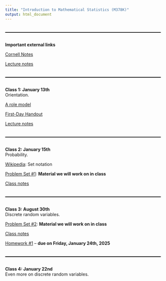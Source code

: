 ```yaml
---
title: "Introduction to Mathematical Statistics (M378K)"
output: html_document
---
```


<style>
  hr {
      position: relative; 
            top: 20px; 
            border: none; 
            height: 2px; 
            background: black; 
            margin-bottom: 50px; 
  }
</style>

---

**Important external links**

[Cornell Notes](http://lsc.cornell.edu/how-to-study/taking-notes/cornell-note-taking-system/)

[Lecture notes](https://web.ma.utexas.edu/users/gordanz/lecture_notes_page.html)

---

**Class 1: January 13th**<br>
Orientation. <br>

[A role model](pics/bilbo.jpeg)

[First-Day Handout](syllabus/syllabus-54555.pdf)

[Lecture notes](https://web.ma.utexas.edu/users/gordanz/lecture_notes_page.html)

---

**Class 2: January 15th**<br>
Probability.<br> 

[Wikipedia](https://en.wikibooks.org/wiki/Set_Theory/Sets): Set notation

[Problem Set #1](problem-sets/m378k-ps1-omega-probs.pdf):  **Material we will work on in class**

[Class notes](notes/m378k-jan-15-2025.pdf)

---

**Class 3: August 30th**<br>
Discrete random variables.<br>

[Problem Set #2](problem-sets/m378k-ps2-discrete-defn.pdf):  **Material we will work on in class**

[Class notes](notes/m378k-jan-17-2025.pdf)

[Homework #1](hw/m378k-hw1-prereqs.pdf) -- **due on Friday, January 24th, 2025**

---

**Class 4: January 22nd**<br>
Even more on discrete random variables.<br>

<!--
[Problem Set #1](problem-sets/m378k-ps1-discrete-probs.pdf):  **Problems we will work on in class**

[Class notes](notes/m378k-sept-04-2024.pdf)

[Wikipedia](https://en.wikipedia.org/wiki/Binomial_theorem): The binomial theorem 

[Wikipedia](https://en.wikipedia.org/wiki/Pascal%27s_triangle): Pascal's triangle

[Mathematica demonstration](https://demonstrations.wolfram.com/BinomialProbabilityDistribution/): The binomial distribution

[Mathematica demonstration](https://demonstrations.wolfram.com/GeometricDistribution/): The geometric distribution

[Wikipedia](https://en.wikipedia.org/wiki/Poisson_distribution): The Poisson distribution

[Mathematica demonstration](https://demonstrations.wolfram.com/PoissonDistribution/#embed): The Poisson Distribution

[Problem Set #1](problem-sets/m378k-ps1-discrete-solns.pdf):  **Solutions**

---

**Class 5: September 6th**<br>
Expectation and variance.<br>

[Problem Set #2](problem-sets/m378k-ps2-discrete-exp-var-probs.pdf):  **Problems we will work on in class**

[Class notes](notes/m378k-sept-06-2024.pdf)

[Problem Set #2](problem-sets/m378k-ps2-discrete-exp-var-solns.pdf):  **Solutions**

[Homework #1](hw/m378k-hw1-prereqs-solns.pdf) -- **solutions**

[Homework #2](hw/m378k-hw2-discrete.pdf) -- **due on Friday, September 13th, 2024**

---

**Class 6: September 9th**<br>
Continuous distributions.<br>

[Problem Set #3](problem-sets/m378k-ps3-continuous-probs.pdf):  **Problems we will work on in class**

[Class notes](notes/m378k-sept-09-2024.pdf)

[Problem Set #3](problem-sets/m378k-ps3-continuous-solns.pdf):  **Solutions**

---

**Class 7: September 11th**<br>
More on continuous distributions. Cumulative distribution functions.<br>

[Class notes](notes/m378k-sept-11-2024.pdf)

---

**Class 8: September 13th**<br>
More on the cumulative distribution function.<br>

[Problem Set #4](problem-sets/m378k-ps4-cdf-probs.pdf):  **Problems we will work on in class**

[Standard normal table](notes/std-normal-table.pdf)

[Class notes](notes/m378k-sept-13-2024.pdf)

[The Normal Distribution](http://demonstrations.wolfram.com/TheNormalDistribution/) from the [Wolfram Demonstrations Project](http://demonstrations.wolfram.com/){.demonstrationHyperlink} by Ian McLeod 

[Area of a Normal Distribution](http://demonstrations.wolfram.com/AreaOfANormalDistribution/){.demonstrationHyperlink} from the [Wolfram Demonstrations Project](http://demonstrations.wolfram.com/){.demonstrationHyperlink} by Eric Schulz 

[Problem Set #4](problem-sets/m378k-ps4-cdf-solns.pdf):  **Solutions**

[Homework #2](hw/m378k-hw2-discrete-solns.pdf) -- **solutions**

[Homework #3](hw/m378k-hw3-expectation-probs.pdf) -- **due on Friday, September 20th, 2024**

---

**Class 9: September 16th**<br>
Even more on the cumulative distribution function.<br>

[Problem Set #5](problem-sets/m378k-ps5-cdf-cont-probs.pdf):  **Problems we will work on in class**

[Problem Set #5](problem-sets/m378k-ps5-cdf-cont-solns.pdf):  **Solutions**

[Class notes](notes/m378k-sept-16-2024.pdf)

[`R` code on the normal](code/normal.R)

---

**Class 10: September 18th**<br>
Random vectors.<br>

[Class notes](notes/m378k-sept-18-2024.pdf)

[In-Term One](exams/m378k-one-topics.pdf): Topics

[Practice for In-Term One](exams/m378k-one-sample-probs.pdf) -- **problems** 

[Practice for In-Term One](exams/m378k-one-sample-solns.pdf) -- **solutions** 

---

**Class 11: September 20th**<br>
More on random vectors.<br>

[Class notes](notes/m378k-sept-20-2024.pdf)

[Homework #3](hw/m378k-hw3-expectation-solns.pdf) -- **solutions**

---

**Class 12: September 23rd**<br>
Transformations of random variables.<br>

[Problem Set #6](problem-sets/m378k-ps6-transformations-probs.pdf):  **Problems we will work on in class**

[Class notes](notes/m378k-sept-23-2024.pdf)

[Problem Set #6](problem-sets/m378k-ps6-transformations-solns.pdf):  **Solutions**

---

**Class 13: September 25th**<br>
<span style="color: red;">**In-Term One**</span><br>

[In-Term One](exams/m378k-one-solns.pdf) -- **solutions** 

---

**Class 14: September 27th**<br>
More on transformations of random variables.The triangle distribution. The $\chi^2-$distribution.<br>

[Class notes](notes/m378k-sept-27-2024.pdf)

[Homework #4](hw/m378k-hw4-transformations-probs.pdf) -- **due on Friday, October 4th, 2024**

---

**Class 15: September 30th**<br>
Moment generating functions.<br>

[Problem Set #7](problem-sets/m378k-ps7-mgf-probs.pdf):  **Problems we will work on in class**

[Class notes](notes/m378k-sept-30-2024.pdf)


---
 
**Class 16: October 2nd**<br>
More on moment generating functions.<br>

[Class notes](notes/m378k-oct-02-2024.pdf)

[Problem Set #7](problem-sets/m378k-ps7-mgf-solns.pdf):  **Solutions**

---

**Class 17: October 4th**<br>
More on the normal distribution.<br>

[Standard Normal Distribution Areas](http://demonstrations.wolfram.com/StandardNormalDistributionAreas/){.demonstrationHyperlink} from the [Wolfram Demonstrations Project](http://demonstrations.wolfram.com/){.demonstrationHyperlink} by Ian McLeod 

[Problem Set #8](problem-sets/m378k-ps8-normal-probs.pdf):  **Problems we will work on in class**

De Moivre-Laplace.<br>

[Problem Set #9](problem-sets/m378k-ps9-dML-probs.pdf):  **Problems we will work on in class**

[Class notes](notes/m378k-oct-04-2024.pdf)

[Problem Set #8](problem-sets/m378k-ps8-normal-solns.pdf):  **Solutions**

[Homework #4](hw/m378k-hw4-transformations-solns.pdf) -- **solutions**

[Homework #5](hw/m378k-hw5-mgf-probs.pdf) -- **due on Friday, October 11th, 2024**

---

**Class 18: October 7th**<br>
More about de Moivre-Laplace. The Central Limit Theorem.<br>

[Problem Set #9](problem-sets/m378k-ps9-dML-solns.pdf):  **Solutions**

[Problem Set #10](problem-sets/m378k-ps10-clt-probs.pdf):  **Problems we will work on in class**

---

**Class 19: October 9th**<br>
More on limit theorems.<br>

[Mathematica demonstration](http://demonstrations.wolfram.com/IllustratingTheCentralLimitTheoremWithSumsOfBernoulliRandomV/): The Normal Approximation to the Binomial Distribution

[The R-script from class](code/dML-pres.R)

[Class notes](notes/m378k-oct-09-2024.pdf)

[Problem Set #10](problem-sets/m378k-ps10-clt-solns.pdf):  **Solutions**

---

**Class 20: October 11th**<br>
More on the $\chi^2-$distribution.<br>

[Zed Statistics video](https://youtu.be/80ffqpZdKiA?si=qzwSLzEZOKbDlRc7): The $\chi^2-$ distribution. 

[Mathematica demonstration: The Chi-Squared Distribution](http://demonstrations.wolfram.com/TheChiSquaredDistribution/)

[Mathematica demonstration: Tail Areas under the Chi-Squared Distribution](https://demonstrations.wolfram.com/TailAreasUnderChiSquaredDistributions/#embed)

[A better $\chi^2-$table](notes/chi-squared-table-better.pdf)

The $\Gamma-$distribution.<br>

[Class notes](notes/m378k-oct-11-2024.pdf)

[The R-script from class](code/gamma-clt.R)

[Homework #5](hw/m378k-hw5-mgf-solns.pdf) -- **solutions**

[Homework #6](hw/m378k-hw6-gamma-probs.pdf) -- **due on Friday, October 18th, 2024**

---

**Class 21: October 14th**<br>
No class. 

---

**Class 22: October 16th**<br>
The statistical set-up. Order statistics.<br>

[Problem Set #11](problem-sets/m378k-ps11-order-stats-probs.pdf):  **Problems we will work on in class**

[Class notes](notes/m378k-oct-16-2024.pdf)

[Problem Set #11](problem-sets/m378k-ps11-order-stats-solns.pdf):  **Solutions**

[In-Term Two](exams/m378k-two-topics.pdf): Topics

[Practice for In-Term Two](exams/m378k-two-sample-probs.pdf) -- **problems** 

[Practice for In-Term Two](exams/m378k-two-sample-solns.pdf) -- **solutions** 

---

**Class 23: October 18th**<br>
More on order statistics. Sampling distributions.<br>

[Problem Set #12](problem-sets/m378k-ps12-statistics-probs.pdf):  **Problems we will work on in class**

[Class notes](notes/m378k-oct-18-2024.pdf)

[Homework #6](hw/m378k-hw6-gamma-solns.pdf) -- **solutions**

---

**Class 24: October 21st**<br>
Estimators. Bias.<br>

[Class notes](notes/m378k-oct-21-2024.pdf)

[Problem Set #12](problem-sets/m378k-ps12-statistics-solns.pdf):  **Solutions**

---

**Class 25: October 23rd**<br>
<span style="color: red;">**In-Term Two**</span><br>

[In-Term Two](exams/m378k-two-solns.pdf) -- **solutions** 

---

**Class 26: October 25th**<br>
Mean squared error.<br>

[Problem Set #13](problem-sets/m378k-ps13-bias-mse-probs.pdf):  **Problems we will work on in class**

[Class notes](notes/m378k-oct-25-2024.pdf)

[Homework #7](hw/m378k-hw7-statistics-probs.pdf) -- **due on Friday, November 1st, 2024**

---

**Class 27: October 28th**<br>
More on MSE.<br>

[Class notes](notes/m378k-oct-28-2024.pdf)

[Problem Set #13](problem-sets/m378k-ps13-bias-mse-solns.pdf):  **solutions**

[Homework #8](hw/m378k-hw8-goodness-probs.pdf) -- **due on Friday, November 8th, 2024**

---

**Class 28: October 30th**<br>
Confidence intervals.<br>

[Class notes](notes/m378k-oct-30-2024.pdf)

---

**Class 29: November 1st**<br>
More on confidence intervals.<br>

[Problem Set #14](problem-sets/m378k-ps14-conf-int-probs.pdf):  **Problems we will work on in class**

[Class notes](notes/m378k-nov-01-2024.pdf)

[Homework #7](hw/m378k-hw7-statistics-solns.pdf) -- **solutions**

---

**Class 30: November 4th**<br>
Even more on confidence intervals.<br>

[Class notes](notes/m378k-nov-04-2024.pdf)

---

**Class 31: November 6th**<br>
Approximate confidence intervals for the population proportion. Confidence intervals for the variance.<br>

[Class notes](notes/m378k-nov-06-2024.pdf)

---

**Class 32: November 8th**<br>
More on confidence intervals for the variance. Confidence intervals for the mean with the variance unknown.<br>

[Class notes](notes/m378k-nov-08-2024.pdf)

[Homework #8](hw/m378k-hw8-goodness-solns.pdf) -- **solutions**

[Homework #9](hw/m378k-hw9-umvue-conf-int-probs.pdf) -- **due on Friday, November 15th, 2024**

---

**Class 33: November 11th**<br>
More on the $t-$procedures.<br>

[Wikipedia](https://en.wikipedia.org/wiki/William_Sealy_Gosset): William Sealy Gosset 

[Mathematica demonstration](http://demonstrations.wolfram.com/StudentsTDistribution/): The Student's t-distribution 

[t-table](notes/t-table.pdf)

[Problem Set #14](problem-sets/m378k-ps14-conf-int-solns.pdf):  **Solutions**

Relative efficiency.<br>

[Problem Set #15](problem-sets/m378k-ps15-rel-eff-probs.pdf):  **Problems we will work on in class**

[Class notes](notes/m378k-nov-11-2024.pdf)

[Problem Set #15](problem-sets/m378k-ps15-rel-eff-solns.pdf):  **Solutions**

[Homework #10](hw/m378k-hw10-conf-int-rel-eff-probs.pdf) -- **due on Friday, November 22nd, 2024**

---

**Class 34: November 13th**<br>
Consistency.<br>

[`R`-code](code/frequencies.R)

[Problem Set #16](problem-sets/m378k-ps16-consistency-probs.pdf):  **Problems we will work on in class**

[Problem Set #16](problem-sets/m378k-ps16-consistency-solns.pdf):  **Solutions**

Maximum Likelihood Estimators.<br>

[Class notes](notes/m378k-nov-13-2024.pdf)

---

**Class 35: November 15th**<br>
More on maximum likelihood.<br>

[Class notes](notes/m378k-nov-15-2024.pdf)

[Homework #9](hw/m378k-hw9-umvue-conf-int-solns.pdf) -- **solutions**

---

**Class 36: November 18th**<br>
Sufficient statistics.<br>

[Class notes](notes/m378k-nov-18-2024.pdf)

---

**Class 37: November 20th**<br>
More on sufficient statistics. Hypothesis testing.<br>

[Class notes](notes/m378k-nov-20-2024.pdf)

---

**Class 38: November 22nd**<br>
More on hypothesis testing.<br>

[Class notes](notes/m378k-nov-22-2024.pdf)

[Homework #10](hw/m378k-hw10-conf-int-rel-eff-solns.pdf) -- **solutions**

[In-Term Three](exams/m378k-three-topics.pdf): Topics

[Practice for In-Term Three](exams/m378k-three-sample-probs.pdf): Problems

[Practice for In-Term Three](exams/m378k-three-sample-solns.pdf): Solutions

---

**Class 39: December 2nd**<br>
Hypothesis testing practice.<br>

[`R` code on hypothesis testing](code/single-hypothesis.R)

[Problem Set #17](problem-sets/m378k-ps17-hypothesis-testing-probs.pdf):  **Problems we will work on in class**

[Class notes](notes/m378k-dec-02-2024.pdf)

[Problem Set #17](problem-sets/m378k-ps17-hypothesis-testing-solns.pdf):  **Solutions**

---

**Class 40: December 4th**<br>
<span style="color: red;">**In-Term Three**</span><br>

[In-Term Three](exams/m378k-three-solns.pdf) -- **solutions**

---

**Class 41: December 6th**<br>
Hypothesis testing wrap-up. The Bayesian approach.<br>

[Class notes](notes/m378k-dec-06-2024.pdf)

---

**Class 42: December 9th**<br>
More on the Bayesian approach.<br>

[Class notes](notes/m378k-dec-09-2024.pdf)

---

[The Final Exam](exams/m362k-final-topics.pdf): Topics

[Practice for the Final Exam](exams/m378k-final-sample-probs.pdf) -- **problems** 

[Practice for the Final Exam](exams/m378k-final-sample-solns.pdf) -- **solutions** 
-->


